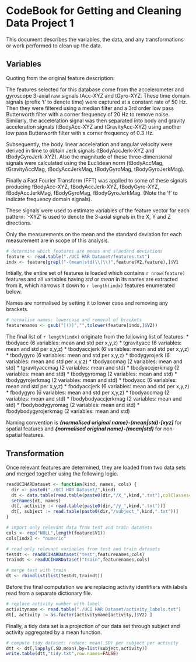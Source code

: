 CodeBook for Getting and Cleaning Data Project 1 
========================================================
This document describes the variables, the data, and any transformations or work
performed to clean up the data.

Variables
-------------
Quoting from the original feature description: 

The features selected for this database come from the accelerometer and gyroscope 3-axial raw signals tAcc-XYZ and tGyro-XYZ. These time domain signals (prefix 't' to denote time) were captured at a constant rate of 50 Hz. Then they were filtered using a median filter and a 3rd order low pass Butterworth filter with a corner frequency of 20 Hz to remove noise. Similarly, the acceleration signal was then separated into body and gravity acceleration signals (tBodyAcc-XYZ and tGravityAcc-XYZ) using another low pass Butterworth filter with a corner frequency of 0.3 Hz. 

Subsequently, the body linear acceleration and angular velocity were derived in time to obtain Jerk signals (tBodyAccJerk-XYZ and tBodyGyroJerk-XYZ). Also the magnitude of these three-dimensional signals were calculated using the Euclidean norm (tBodyAccMag, tGravityAccMag, tBodyAccJerkMag, tBodyGyroMag, tBodyGyroJerkMag). 

Finally a Fast Fourier Transform (FFT) was applied to some of these signals producing fBodyAcc-XYZ, fBodyAccJerk-XYZ, fBodyGyro-XYZ, fBodyAccJerkMag, fBodyGyroMag, fBodyGyroJerkMag. (Note the 'f' to indicate frequency domain signals). 

These signals were used to estimate variables of the feature vector for each pattern: '-XYZ' is used to denote the 3-axial signals in the X, Y and Z directions.

Only the measurements on the mean and the standard deviation for each measurement are in scope of this analysis. 
```r
# determine which features are means and standard deviations
feature <- read.table("./UCI HAR Dataset/features.txt")
indx <- feature[grepl("-(mean|std)\\(\\)",feature$V2,feature),]$V1
```
Intially, the entire set of features is loaded which contains `r nrow(feature)`
features and all variables having *std* or *mean* in its names are extracted 
from it, which narrows it down to `r length(indx)` features enumerated below.

Names are normalised by setting it to lower case and removing any brackets.
```r
# normalise names: lowercase and removal of brackets
featurenames <- gsub("[()]","",tolower(feature[indx,]$V2))
```

The final list of `r length(indx)` originate from the following list of features:
* tbodyacc (6 variables: mean and std per x,y,z)
* tgravityacc (6 variables: mean and std per x,y,z)
* tbodyaccjerk (6 variables: mean and std per x,y,z)
* tbodygyro (6 variables: mean and std per x,y,z)
* tbodygyrojerk (6 variables: mean and std per x,y,z)
* tbodyaccmag (2 variables: mean and std)
* tgravityaccmag (2 variables: mean and std)
* tbodyaccjerkmag (2 variables: mean and std)
* tbodygyromag (2 variables: mean and std)
* tbodygyrojerkmag (2 variables: mean and std)
* fbodyacc (6 variables: mean and std per x,y,z)
* fbodyaccjerk (6 variables: mean and std per x,y,z)
* fbodygyro (6 variables: mean and std per x,y,z)
* fbodyaccmag (2 variables: mean and std)
* fbodybodyaccjerkmag (2 variables: mean and std)
* fbodybodygyromag (2 variables: mean and std)
* fbodybodygyrojerkmag (2 variables: mean and std)

Naming convention is ***{normalised original name}-(mean|std)-[xyz]*** for spatial
features and ***{normalised original name}-(mean|std)*** for non-spatial features.

Transformation
-----------------------

Once relevant features are determined, they are loaded from two data sets
and merged together using the following logic.
```r
readUCIHARDataset <- function(kind, names, cols) {
  dir <- paste0("./UCI HAR Dataset/",kind)
  dt <- data.table(read.table(paste0(dir,"/X_",kind,".txt"),colClasses=cols))
  setnames(dt, names)
  dt[, activity := read.table(paste0(dir,"/y_",kind,".txt"))]
  dt[, subject := read.table(paste0(dir,"/subject_",kind,".txt"))]
}

# import only relevant data from test and train datasets
cols <- rep("NULL",length(feature$V1))
cols[indx] <- "numeric"

# read only relevant variables from test and train datasets
testdt <- readUCIHARDataset("test",featurenames,cols)
traindt <- readUCIHARDataset("train",featurenames,cols)

# merge test with train
dt <- rbindlist(list(testdt,traindt))
```

Before the final computation we are replacing activity identifiers with 
labels read from a separate dictionary file.
```r
# replace activity number with label
activityname <- read.table("./UCI HAR Dataset/activity_labels.txt")
dt[, activity := as.factor(activityname[activity,]$V2) ]
```

Finally, a tidy data set is a projection of our data set through subject 
and activity aggregated by a mean function.
```r
# compute tidy dataset: reduce: mean(.SD) per subject per activity
dtt <- dt[,lapply(.SD,mean),by=list(subject,activity)]
write.table(dtt,"tidy.txt",row.names=FALSE)
```
